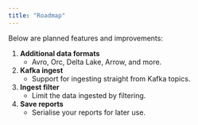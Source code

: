 ```yaml
---
title: "Roadmap"
---
```


Below are planned features and improvements:

1. **Additional data formats**
   - Avro, Orc, Delta Lake, Arrow, and more.

2. **Kafka ingest**
   - Support for ingesting straight from Kafka topics.

3. **Ingest filter**
   - Limit the data ingested by filtering.

4. **Save reports**
   - Serialise your reports for later use.
